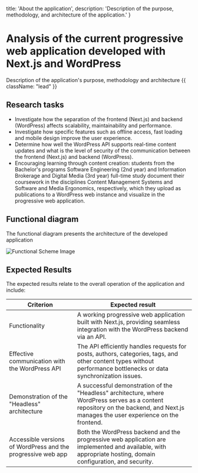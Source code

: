
  title: 'About the application',
  description: 'Description of the purpose, methodology, and architecture of the application.'
}

<HeroPattern />

# Analysis of the current progressive web application developed with Next.js and WordPress

Description of the application's purpose, methodology and architecture {{ className: "lead" }}

## Research tasks

- Investigate how the separation of the frontend (Next.js) and backend (WordPress) affects scalability, maintainability and performance.
- Investigate how specific features such as offline access, fast loading and mobile design improve the user experience.
- Determine how well the WordPress API supports real-time content updates and what is the level of security of the communication between the frontend (Next.js) and backend (WordPress).
- Encouraging learning through content creation: students from the Bachelor's programs Software Engineering (2nd year) and Information Brokerage and Digital Media (3rd year) full-time study document their coursework in the disciplines Content Management Systems and Software and Media Ergonomics, respectively, which they upload as publications to a WordPress web instance and visualize in the progressive web application.

## Functional diagram

The functional diagram presents the architecture of the developed application

<Image 
  src="/diagram-export-11-25-2024-8_12_17-PM.png" 
  alt="Functional Scheme Image" 
  className="rounded-lg"
  loading="lazy" 
/>

## Expected Results

The expected results relate to the overall operation of the application and include:

<TABLE>
  <THEAD>
    <TR>
      <TH> Criterion</TH>
      <TH> Expected result</TH>
    </TR>
  </THEAD>
  <TBODY>
    <TR>
      <TD> Functionality</TD>
      <TD> A working progressive web application built with Next.js, providing seamless integration with the WordPress backend via an API.</TD>
    </TR>
    <TR>
      <TD> Effective communication with the WordPress API</TD>
      <TD> The API efficiently handles requests for posts, authors, categories, tags, and other content types without performance bottlenecks or data synchronization issues.</TD>
    </TR>
    <TR>
      <TD> Demonstration of the "Headless" architecture</TD>
      <TD> A successful demonstration of the "Headless" architecture, where WordPress serves as a content repository on the backend, and Next.js manages the user experience on the frontend.</TD>
    </TR>
    <TR>
      <TD> Accessible versions of WordPress and the progressive web app</TD>
      <TD> Both the WordPress backend and the progressive web application are implemented and available, with appropriate hosting, domain configuration, and security.</TD>
    </TR>
  </TBODY>
</TABLE>
